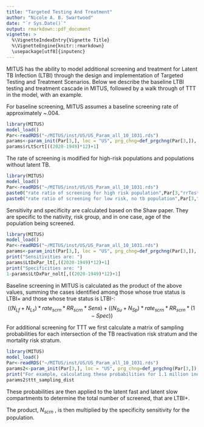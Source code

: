 ```yaml
---
title: "Targeted Testing And Treatment" 
author: "Nicole A. B. Swartwood"
date: "`r Sys.Date()`"
output: rmarkdown::pdf_document
vignette: >
  %\VignetteIndexEntry{Vignette Title}
  %\VignetteEngine{knitr::rmarkdown}
  \usepackage[utf8]{inputenc}
---
```


MITUS has the ability to model additional screening and treatment for Latent TB Infection (LTBI) through the design and implementation of Targeted Testing and Treatment Scenarios. Below we describe the baseline LTBI testing and treatment cascade in MITUS, followed by a walk through of TTT in the model, with an example. 

For baseline screening, MITUS assumes a baseline screening rate of approximately ~.004. 
```r
library(MITUS)
model_load()
Par<-readRDS("~/MITUS/inst/US/US_Param_all_10_1031.rds")
params<-param_init(Par[3,], loc = "US", prg_chng=def_prgchng(Par[3,]), ttt_list=def_ttt())
params$rLtScrt[((2020-1949)*12)+1]
```
The rate of screening is modified for high-risk populations and populations without latent TB. 
```r
library(MITUS)
model_load()
Par<-readRDS("~/MITUS/inst/US/US_Param_all_10_1031.rds")
paste0("rate ratio of screening for high risk population",Par[3,"rrTestHr"])
paste0("rate ratio of screening for low risk, no tb population",Par[3,"rrTestLrNoTb"])
```
Sensitivity and specificity are calculated based on the Shaw paper. They are specific to the nativity, risk group, and in one case, age of the population being screened. 
```r
library(MITUS)
model_load()
Par<-readRDS("~/MITUS/inst/US/US_Param_all_10_1031.rds")
params<-param_init(Par[3,], loc = "US", prg_chng=def_prgchng(Par[3,]), ttt_list=def_ttt())
print("Sensitivities are: ")
params$LtDxPar_lt[,((2020-1949)*12)+1]
print("Specificities are: ")
1-params$LtDxPar_nolt[,((2020-1949)*12)+1]
```
Baseline screening in MITUS is calculated as the product of the above values, summing the cases identified among those whose true status is LTBI+ and those whose true status is LTBI-:    
$$ ((N_{Lf}+N_{Ls})*rate_{scrn}*RR_{scrn}*Sens) + ((N_{Su}+N_{Sp})*rate_{scrn}*RR_{scrn}*(1-Spec))$$ 

For additional screening for TTT we first calculate a matrix of sampling probabilities for each intersection of the TB reactivation risk stratum and the mortality risk stratum. 
```r
library(MITUS)
model_load()
Par<-readRDS("~/MITUS/inst/US/US_Param_all_10_1031.rds")
params2<-param_init(Par[3,], loc = "US", prg_chng=def_prgchng(Par[3,]), ttt_list=risk_pop_setup()[[1]])
print("For example, calculating these probabilities for 1.1 million individuals with HIV: ")
params2$ttt_sampling_dist
```

These probabilities are then applied to the latent fast and latent slow compartments to determine the total number of screened, that are LTBI+. 

The product, $N_{scrn}$ , is then multiplied by the specificity sensitivity for the population.  




